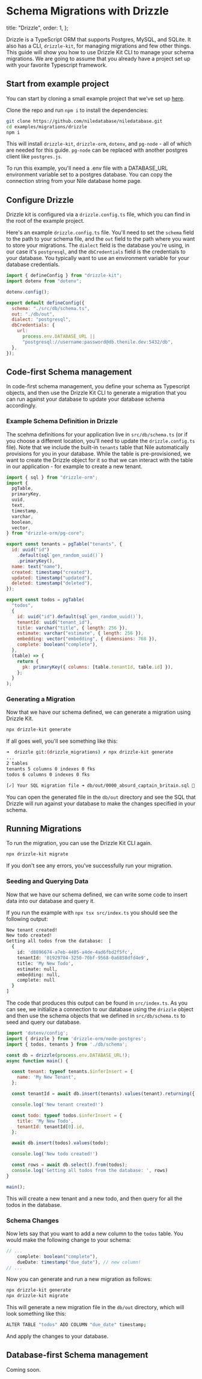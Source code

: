 # Schema Migrations with Drizzle

  title: "Drizzle",
  order: 1,
};

Drizzle is a TypeScript ORM that supports Postgres, MySQL, and SQLite. It also has a CLI, `drizzle-kit`, for managing migrations and few other things.
This guide will show you how to use Drizzle Kit CLI to manage your schema migrations. We are going to assume that you already have a project set up with your
favorite Typescript framework.

## Start from example project

You can start by cloning a small example project that we've set up [here](https://github.com/niledatabase/niledatabase/tree/main/examples/migrations/drizzle).

Clone the repo and run `npm i` to install the dependencies:

```bash
git clone https://github.com/niledatabase/niledatabase.git
cd examples/migrations/drizzle
npm i
```

This will install `drizzle-kit`, `drizzle-orm`, `dotenv`, and `pg-node` - all of which are needed for this guide. `pg-node` can be replaced with another postgres client like `postgres.js`.

To run this example, you'll need a .env file with a DATABASE_URL environment variable set to a postgres database.
You can copy the connection string from your Nile database home page.

## Configure Drizzle

Drizzle kit is configured via a `drizzle.config.ts` file, which you can find in the root of the example project.

Here's an example `drizzle.config.ts` file. You'll need to set the `schema` field to the path to your schema file,
and the `out` field to the path where you want to store your migrations. The `dialect` field is the database you're using, in our case it's `postgresql`, and
the `dbCredentials` field is the credentials to your database. You typically want to use an environment variable for your database credentials.

```javascript
import { defineConfig } from "drizzle-kit";
import dotenv from "dotenv";

dotenv.config();

export default defineConfig({
  schema: "./src/db/schema.ts",
  out: "./db/out",
  dialect: "postgresql",
  dbCredentials: {
    url:
      process.env.DATABASE_URL ||
      "postgresql://username:password@db.thenile.dev:5432/db",
  },
});
```

## Code-first Schema management

In code-first schema management, you define your schema as Typescript objects, and then use the Drizzle Kit CLI to generate a migration that you can run against your database
to update your database schema accordingly.

### Example Schema Definition in Drizzle

The scehma definitions for your application live in `src/db/schema.ts` (or if you choose a different location, you'll need to update the `drizzle.config.ts` file).
Note that we include the built-in `tenants` table that Nile automatically provisions for you in your database. While the table is pre-provisioned, we want to create
the Drizzle object for it so that we can interact with the table in our application - for example to create a new tenant.

```javascript
import { sql } from "drizzle-orm";
import {
  pgTable,
  primaryKey,
  uuid,
  text,
  timestamp,
  varchar,
  boolean,
  vector,
} from "drizzle-orm/pg-core";

export const tenants = pgTable("tenants", {
  id: uuid("id")
    .default(sql`gen_random_uuid()`)
    .primaryKey(),
  name: text("name"),
  created: timestamp("created"),
  updated: timestamp("updated"),
  deleted: timestamp("deleted"),
});

export const todos = pgTable(
  "todos",
  {
    id: uuid("id").default(sql`gen_random_uuid()`),
    tenantId: uuid("tenant_id"),
    title: varchar("title", { length: 256 }),
    estimate: varchar("estimate", { length: 256 }),
    embedding: vector("embedding", { dimensions: 768 }),
    complete: boolean("complete"),
  },
  (table) => {
    return {
      pk: primaryKey({ columns: [table.tenantId, table.id] }),
    };
  }
);
```

### Generating a Migration

Now that we have our schema defined, we can generate a migration using Drizzle Kit.

```bash
npx drizzle-kit generate
```

If all goes well, you'll see something like this:

```bash
➜  drizzle git:(drizzle_migrations) ✗ npx drizzle-kit generate
...
2 tables
tenants 5 columns 0 indexes 0 fks
todos 6 columns 0 indexes 0 fks

[✓] Your SQL migration file ➜ db/out/0000_absurd_captain_britain.sql 🚀
```

You can open the generated file in the `db/out` directory and see the SQL that Drizzle will run against your database to make the changes specified in your schema.

## Running Migrations

To run the migration, you can use the Drizzle Kit CLI again.

```bash
npx drizzle-kit migrate
```

If you don't see any errors, you've successfully run your migration.

### Seeding and Querying Data

Now that we have our schema defined, we can write some code to insert data into our database and query it.

If you run the example with `npx tsx src/index.ts` you should see the following output:

```bash
New tenant created!
New todo created!
Getting all todos from the database:  [
  {
    id: 'd8896674-a7eb-4405-a4de-4ad6fbd2f5fc',
    tenantId: '01929704-3250-70bf-9568-0a6858dfd4e9',
    title: 'My New Todo',
    estimate: null,
    embedding: null,
    complete: null
  }
]
```

The code that produces this output can be found in `src/index.ts`. As you can see, we initialize a connection to our database using the `drizzle` object
and then use the schema objects that we defined in `src/db/schema.ts` to seed and query our database.

```javascript
import 'dotenv/config';
import { drizzle } from 'drizzle-orm/node-postgres';
import { todos, tenants } from './db/schema';

const db = drizzle(process.env.DATABASE_URL!);
async function main() {

  const tenant: typeof tenants.$inferInsert = {
    name: 'My New Tenant',
  };

  const tenantId = await db.insert(tenants).values(tenant).returning({ id: tenants.id });

  console.log('New tenant created!')

  const todo: typeof todos.$inferInsert = {
    title: 'My New Todo',
    tenantId: tenantId[0].id,
  };

  await db.insert(todos).values(todo);

  console.log('New todo created!')

  const rows = await db.select().from(todos);
  console.log('Getting all todos from the database: ', rows)
}

main();
```

This will create a new tenant and a new todo, and then query for all the todos in the database.

### Schema Changes

Now lets say that you want to add a new column to the `todos` table. You would make the following change to your schema:

```javascript
// ...
    complete: boolean("complete"),
    dueDate: timestamp("due_date"), // new column!
// ...
```

Now you can generate and run a new migration as follows:

```bash
npx drizzle-kit generate
npx drizzle-kit migrate
```

This will generate a new migration file in the `db/out` directory, which will look something like this:

```bash
ALTER TABLE "todos" ADD COLUMN "due_date" timestamp;
```

And apply the changes to your database.

## Database-first Schema management

Coming soon.
